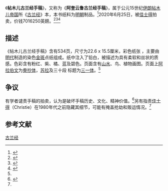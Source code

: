 {{noteTA
|G1=Unit
}}
{{Infobox manuscript
| name = 帖木儿古兰经手稿
| Format = 直向
| Script = {{Flatlist|
* [[誊抄体|誊抄体]]
* [[三一体|三一体]]
}}
| Also known as = 阿奎云鲁古兰经手稿
| Language(s) = [[阿拉伯语|阿拉伯语]]
| Size = 22.6 x 15.5厘米；534頁
| Material = 紙
| Scribe(s) = 不明
| Place of origin = [[伊朗|伊朗]]
| Date = 15世紀
| caption = 《帖木儿古兰经手稿》一页<!--，含有古兰经文和山水图-->
| image = 15th-century Timurid Quran.jpg
| Type = 
}}
《'''帖木儿古兰经手稿'''》，又称为《'''阿奎云鲁古兰经手稿'''》，属于公元15世纪[[伊朗|伊朗]][[帖木儿帝国|帖木儿帝国]]所《[[古兰经|古兰经]]》本，本书纸料为[[明朝|明朝]]制品。<ref name=":0">{{Cite web|title=A TIMURID OR AQQUYUNLU QUR'AN ON CHINESE PAPER , IRAN, 15TH CENTURY|url=https://www.christies.com/lotfinder/lot_details.aspx?intObjectID=6255702|access-date=2020-08-14|website=www.christies.com|language=en|archive-date=2020-10-01|archive-url=https://web.archive.org/web/20201001122616/https://www.christies.com/lotfinder/lot_details.aspx?intObjectID=6255702|dead-url=no}}</ref>2020年6月25日，被[[佳士得|佳士得]]拍卖，价钱7016250英鎊。<ref>{{Cite web|date=2020-06-30|title=Rare Timurid-era Quran sells for over $8m at UK auction|url=https://www.middleeastmonitor.com/20200630-rare-timurid-era-quran-sells-for-over-8m-at-uk-auction/|access-date=2020-08-14|website=Middle East Monitor|language=en-GB|archive-date=2021-11-05|archive-url=https://web.archive.org/web/20211105034434/https://www.middleeastmonitor.com/20200630-rare-timurid-era-quran-sells-for-over-8m-at-uk-auction/|dead-url=no}}</ref><ref name=":1">{{Cite web|last=Rice|first=Stephennie Mulder and Yael|title=The mystery of the Timurid Qur’an|url=https://www.prospectmagazine.co.uk/arts-and-books/the-mystery-of-the-timurid-quran|access-date=2020-08-14|language=en-US|archive-date=2021-05-15|archive-url=https://web.archive.org/web/20210515083407/https://www.prospectmagazine.co.uk/arts-and-books/the-mystery-of-the-timurid-quran|dead-url=no}}</ref><ref>{{Cite web|date=2020-06-25|title=异域风情艺术品6月上拍佳士得|url=http://art.ifeng.com/2020/0625/3503207.shtml|access-date=2020-12-16|website=凤凰艺术|language=zh|archive-date=2021-01-23|archive-url=https://web.archive.org/web/20210123050532/http://art.ifeng.com/2020/0625/3503207.shtml|dead-url=no}}</ref>

==描述==
《帖木儿古兰经手稿》含有534页，尺寸为22.6 x 15.5厘米，彩色纸张<!--对开本-->，主要由[[明朝|明代]]制造的染色[[贴金|金斑]]点纸组成。纸中注入了铅白，被描述为具有柔软和丝状的质感。色彩含有粉红、紫、橘、蓝及碧色。页面含有[[山水|山水]]、鸟、植物画图。页面上[[阿拉伯文|阿拉伯文]]为[[誊抄体|誊抄体]]，[[苏拉|苏拉]]及三十段<!--（{{lang-ar|جزء |translit =juzʾ}}）-->标题为[[三一体|三一体]]。<ref name=":0" />

==争议==
有学者谴责手稿的拍卖，认为是破坏手稿历史、文化、精神价值。<ref>{{Cite web|last=Sharp|first=Sarah Rose|date=2020-08-05|title=The Sale of a Rare, Gold-painted Qur’an at Christie’s Raises Questions of Provenance|url=https://hyperallergic.com/575419/timurid-quran-christies-sale/|access-date=2020-08-14|website=Hyperallergic|language=en-US|archive-date=2022-01-14|archive-url=https://web.archive.org/web/20220114205010/https://hyperallergic.com/575419/timurid-quran-christies-sale/|dead-url=no}}</ref>另有指责[[佳士得|佳士得]]（Christie）在1980年代之前隐藏其细节，可能有掩盖抢劫和贩运情况。<ref name=":1" />

==参考文献==
{{reflist}}

[[Category:古兰经|]]